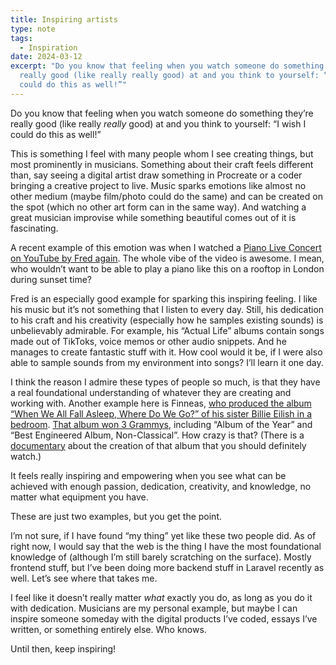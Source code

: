 ```yaml
---
title: Inspiring artists
type: note
tags:
  - Inspiration
date: 2024-03-12
excerpt: "Do you know that feeling when you watch someone do something they’re
  really good (like really really good) at and you think to yourself: “I wish I
  could do this as well!”"
---
```


Do you know that feeling when you watch someone do something they’re really good (like really _really_ good) at and you think to yourself: “I wish I could do this as well!”

This is something I feel with many people whom I see creating things, but most prominently in musicians. Something about their craft feels different than, say seeing a digital artist draw something in Procreate or a coder bringing a creative project to live. Music sparks emotions like almost no other medium (maybe film/photo could do the same) and can be created on the spot (which no other art form can in the same way). And watching a great musician improvise while something beautiful comes out of it is fascinating.

A recent example of this emotion was when I watched a [Piano Live Concert on YouTube by Fred again](https://www.youtube.com/live/XpBRuwK5aN4). The whole vibe of the video is awesome. I mean, who wouldn’t want to be able to play a piano like this on a rooftop in London during sunset time?

Fred is an especially good example for sparking this inspiring feeling. I like his music but it’s not something that I listen to every day. Still, his dedication to his craft and his creativity (especially how he samples existing sounds) is unbelievably admirable. For example, his “Actual Life” albums contain songs made out of TikToks, voice memos or other audio snippets. And he manages to create fantastic stuff with it. How cool would it be, if I were also able to sample sounds from my environment into songs? I’ll learn it one day.

I think the reason I admire these types of people so much, is that they have a real foundational understanding of whatever they are creating and working with. Another example here is Finneas, [who produced the album “When We All Fall Asleep, Where Do We Go?” of his sister Billie Eilish in a bedroom](https://youtu.be/Sp-eNvKV0to). [That album won 3 Grammys](https://en.wikipedia.org/wiki/When_We_All_Fall_Asleep,_Where_Do_We_Go%3F#Accolades), including “Album of the Year” and “Best Engineered Album, Non-Classical”. How crazy is that?
(There is a [documentary](https://www.imdb.com/title/tt11459366/) about the creation of that album that you should definitely watch.)

It feels really inspiring and empowering when you see what can be achieved with enough passion, dedication, creativity, and knowledge, no matter what equipment you have.

These are just two examples, but you get the point.

I’m not sure, if I have found “my thing” yet like these two people did. As of right now, I would say that the web is the thing I have the most foundational knowledge of (although I’m still barely scratching on the surface). Mostly frontend stuff, but I’ve been doing more backend stuff in Laravel recently as well. Let’s see where that takes me.

I feel like it doesn’t really matter _what_ exactly you do, as long as you do it with dedication. Musicians are my personal example, but maybe I can inspire someone someday with the digital products I’ve coded, essays I’ve written, or something entirely else. Who knows.

Until then, keep inspiring!
